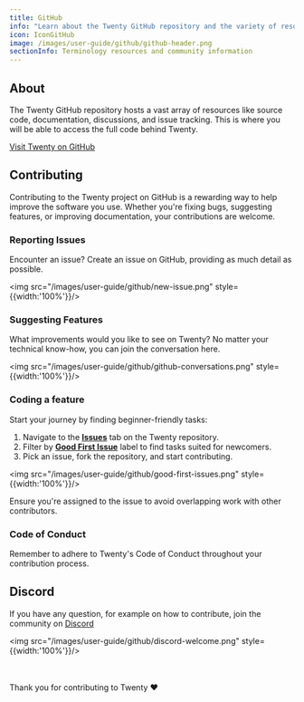 ```yaml
---
title: GitHub
info: "Learn about the Twenty GitHub repository and the variety of resources it hosts including source code, documentation, and discussions."
icon: IconGitHub
image: /images/user-guide/github/github-header.png
sectionInfo: Terminology resources and community information
---
```


## About

The Twenty GitHub repository hosts a vast array of resources like source code, documentation, discussions, and issue tracking. This is where you will be able to access the full code behind Twenty.

[Visit Twenty on GitHub](https://github.com/twentyhq/twenty)

## Contributing

Contributing to the Twenty project on GitHub is a rewarding way to help improve the software you use. Whether you're fixing bugs, suggesting features, or improving documentation, your contributions are welcome.

### Reporting Issues

Encounter an issue? <ArticleLink href="https://github.com/twentyhq/twenty/issues/new">Create an issue</ArticleLink> on GitHub, providing as much detail as possible.

<img src="/images/user-guide/github/new-issue.png" style={{width:'100%'}}/>

### Suggesting Features

What improvements would you like to see on Twenty? No matter your technical know-how, you can join <ArticleLink href="https://github.com/twentyhq/twenty/discussions">the conversation here</ArticleLink>.

<img src="/images/user-guide/github/github-conversations.png" style={{width:'100%'}}/>

### Coding a feature

Start your journey by finding beginner-friendly tasks:

1. Navigate to the **[Issues](https://github.com/twentyhq/twenty/issues)** tab on the Twenty repository.
2. Filter by **[Good First Issue](https://github.com/twentyhq/twenty/labels/good%20first%20issue)** label to find tasks suited for newcomers.
3. Pick an issue, fork the repository, and start contributing.

<img src="/images/user-guide/github/good-first-issues.png" style={{width:'100%'}}/>

Ensure you're assigned to the issue to avoid overlapping work with other contributors.

### Code of Conduct

Remember to adhere to Twenty's <ArticleLink href="https://github.com/twentyhq/twenty/blob/main/.github/CODE_OF_CONDUCT.md">Code of Conduct</ArticleLink> throughout your contribution process.

## Discord

If you have any question, for example on how to contribute, join the community on [Discord](https://discord.gg/cx5n4Jzs57)

<img src="/images/user-guide/github/discord-welcome.png" style={{width:'100%'}}/>

<br/>
<br/>
Thank you for contributing to Twenty ❤️

<ArticleEditContent></ArticleEditContent>